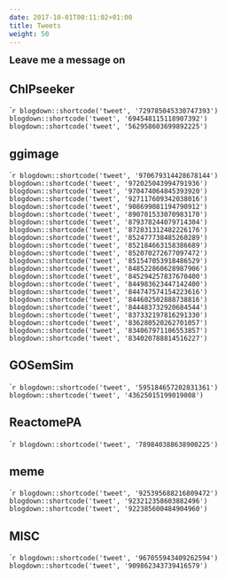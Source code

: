 ```yaml
---
date: 2017-10-01T00:11:02+01:00
title: Tweets
weight: 50
---
```



<link rel="stylesheet" href="https://guangchuangyu.github.io/css/font-awesome.min.css">

<font size="4">**Leave me a message on <a href="https://twitter.com/guangchuangyu"><i class="fa fa-twitter fa-lg"></i></a>**</font>


## ChIPseeker

````r
blogdown::shortcode('tweet', '729785045330747393')
blogdown::shortcode('tweet', '694548115118907392')
blogdown::shortcode('tweet', '562958603699892225')
```

## ggimage

````r
blogdown::shortcode('tweet', '970679314428678144')
blogdown::shortcode('tweet', '972025043994791936')
blogdown::shortcode('tweet', '970474064845393920')
blogdown::shortcode('tweet', '927117609342038016')
blogdown::shortcode('tweet', '908699081194790912')
blogdown::shortcode('tweet', '890701533070983170')
blogdown::shortcode('tweet', '879378244079714304')
blogdown::shortcode('tweet', '872831312482226176')
blogdown::shortcode('tweet', '852477738485260289')
blogdown::shortcode('tweet', '852184663158386689')
blogdown::shortcode('tweet', '852070272677097472')
blogdown::shortcode('tweet', '851547053918486529')
blogdown::shortcode('tweet', '848522860628987906')
blogdown::shortcode('tweet', '845294257837670400')
blogdown::shortcode('tweet', '844983623447142400')
blogdown::shortcode('tweet', '844747574154223616')
blogdown::shortcode('tweet', '844602502888738816')
blogdown::shortcode('tweet', '844483732920684544')
blogdown::shortcode('tweet', '837332197816291330')
blogdown::shortcode('tweet', '836280520262701057')
blogdown::shortcode('tweet', '834067971106553857')
blogdown::shortcode('tweet', '834020788814516227')
```


## GOSemSim

````r
blogdown::shortcode('tweet', '595184657202831361')
blogdown::shortcode('tweet', '43625015199019008')
```

## ReactomePA

````r
blogdown::shortcode('tweet', '789840388638900225')
```

## meme

````r
blogdown::shortcode('tweet', '925395688216809472')
blogdown::shortcode('tweet', '923212358603882496')
blogdown::shortcode('tweet', '922385600484904960')
```

## MISC

````r
blogdown::shortcode('tweet', '967055943409262594')
blogdown::shortcode('tweet', '909862343739416579')
```
